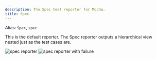 ```yaml
---
description: The Spec test reporter for Mocha.
title: Spec
---
```


Alias: `Spec`, `spec`

This is the default reporter.
The Spec reporter outputs a hierarchical view nested just as the test cases are.

![spec reporter](./reporter-spec.png)
![spec reporter with failure](./reporter-spec-fail.png)
